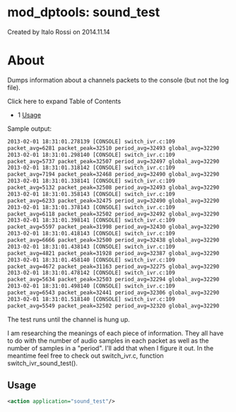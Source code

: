 
# mod_dptools: sound_test 

 Created by  Italo Rossi on 2014.11.14

# About

Dumps information about a channels packets to the console (but not the log file).

Click here to expand Table of Contents

* 1 [Usage](#-freeswitch--mod_dptools-sound_test-)

Sample output:

```xml
2013-02-01 18:31:01.278139 [CONSOLE] switch_ivr.c:109
packet_avg=6281 packet_peak=32510 period_avg=32493 global_avg=32290
2013-02-01 18:31:01.298140 [CONSOLE] switch_ivr.c:109
packet_avg=5737 packet_peak=32507 period_avg=32497 global_avg=32290
2013-02-01 18:31:01.318142 [CONSOLE] switch_ivr.c:109
packet_avg=7194 packet_peak=32468 period_avg=32490 global_avg=32290
2013-02-01 18:31:01.338141 [CONSOLE] switch_ivr.c:109
packet_avg=5132 packet_peak=32508 period_avg=32493 global_avg=32290
2013-02-01 18:31:01.358143 [CONSOLE] switch_ivr.c:109
packet_avg=6233 packet_peak=32475 period_avg=32490 global_avg=32290
2013-02-01 18:31:01.378143 [CONSOLE] switch_ivr.c:109
packet_avg=6118 packet_peak=32502 period_avg=32492 global_avg=32290
2013-02-01 18:31:01.398141 [CONSOLE] switch_ivr.c:109
packet_avg=5597 packet_peak=31998 period_avg=32430 global_avg=32290
2013-02-01 18:31:01.418143 [CONSOLE] switch_ivr.c:109
packet_avg=6666 packet_peak=32500 period_avg=32438 global_avg=32290
2013-02-01 18:31:01.438143 [CONSOLE] switch_ivr.c:109
packet_avg=4821 packet_peak=31928 period_avg=32387 global_avg=32290
2013-02-01 18:31:01.458140 [CONSOLE] switch_ivr.c:109
packet_avg=4672 packet_peak=31163 period_avg=32275 global_avg=32290
2013-02-01 18:31:01.478142 [CONSOLE] switch_ivr.c:109
packet_avg=5634 packet_peak=32503 period_avg=32294 global_avg=32290
2013-02-01 18:31:01.498140 [CONSOLE] switch_ivr.c:109
packet_avg=6543 packet_peak=32441 period_avg=32306 global_avg=32290
2013-02-01 18:31:01.518140 [CONSOLE] switch_ivr.c:109
packet_avg=5549 packet_peak=32502 period_avg=32320 global_avg=32290
```

The test runs until the channel is hung up.

I am researching the meanings of each piece of information. They all have to do with the number of audio samples in each packet as well as the number of samples in a "period". I'll add that when I figure it out. In the meantime feel free to check out switch\_ivr.c, function switch\_ivr\_sound\_test().

## Usage

```xml
<action application="sound_test"/>
```


